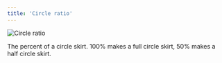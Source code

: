 ```yaml
---
title: 'Circle ratio'
---
```


![Circle ratio](circleratio.svg)

The percent of a circle skirt. 100% makes a full circle skirt, 50% makes a half circle skirt.
